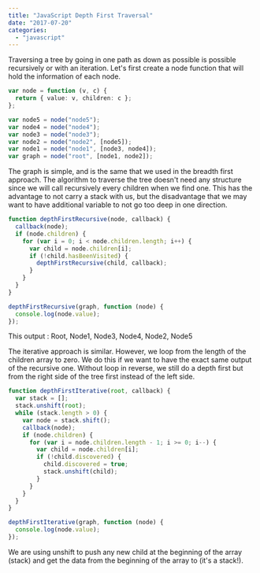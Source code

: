 ```yaml
---
title: "JavaScript Depth First Traversal"
date: "2017-07-20"
categories:
  - "javascript"
---
```


Traversing a tree by going in one path as down as possible is possible recursively or with an iteration. Let's first create a node function that will hold the information of each node.

```typescript
var node = function (v, c) {
  return { value: v, children: c };
};

var node5 = node("node5");
var node4 = node("node4");
var node3 = node("node3");
var node2 = node("node2", [node5]);
var node1 = node("node1", [node3, node4]);
var graph = node("root", [node1, node2]);
```

The graph is simple, and is the same that we used in the breadth first approach. The algorithm to traverse the tree doesn't need any structure since we will call recursively every children when we find one. This has the advantage to not carry a stack with us, but the disadvantage that we may want to have additional variable to not go too deep in one direction.

```typescript
function depthFirstRecursive(node, callback) {
  callback(node);
  if (node.children) {
    for (var i = 0; i < node.children.length; i++) {
      var child = node.children[i];
      if (!child.hasBeenVisited) {
        depthFirstRecursive(child, callback);
      }
    }
  }
}

depthFirstRecursive(graph, function (node) {
  console.log(node.value);
});
```

This output : Root, Node1, Node3, Node4, Node2, Node5

The iterative approach is similar. However, we loop from the length of the children array to zero. We do this if we want to have the exact same output of the recursive one. Without loop in reverse, we still do a depth first but from the right side of the tree first instead of the left side.

```typescript
function depthFirstIterative(root, callback) {
  var stack = [];
  stack.unshift(root);
  while (stack.length > 0) {
    var node = stack.shift();
    callback(node);
    if (node.children) {
      for (var i = node.children.length - 1; i >= 0; i--) {
        var child = node.children[i];
        if (!child.discovered) {
          child.discovered = true;
          stack.unshift(child);
        }
      }
    }
  }
}

depthFirstIterative(graph, function (node) {
  console.log(node.value);
});
```

We are using unshift to push any new child at the beginning of the array (stack) and get the data from the beginning of the array to (it's a stack!).

```

```

